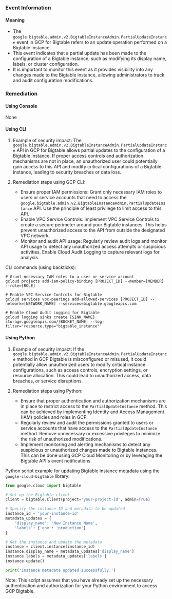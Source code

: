 
### Event Information

#### Meaning

- The `google.bigtable.admin.v2.BigtableInstanceAdmin.PartialUpdateInstance` event in GCP for Bigtable refers to an update operation performed on a Bigtable instance.
- This event indicates that a partial update has been made to the configuration of a Bigtable instance, such as modifying its display name, labels, or cluster configuration.
- It is important to monitor this event as it provides visibility into any changes made to the Bigtable instance, allowing administrators to track and audit configuration modifications.

### Remediation

#### Using Console

None

#### Using CLI

1. Example of security impact: The `google.bigtable.admin.v2.BigtableInstanceAdmin.PartialUpdateInstance` API in GCP for Bigtable allows partial updates to the configuration of a Bigtable instance. If proper access controls and authorization mechanisms are not in place, an unauthorized user could potentially gain access to this API and modify critical configurations of a Bigtable instance, leading to security breaches or data loss.

2. Remediation steps using GCP CLI:
   - Ensure proper IAM permissions: Grant only necessary IAM roles to users or service accounts that need to access the `google.bigtable.admin.v2.BigtableInstanceAdmin.PartialUpdateInstance` API. Use the principle of least privilege to limit access to this API.
   - Enable VPC Service Controls: Implement VPC Service Controls to create a secure perimeter around your Bigtable instances. This helps prevent unauthorized access to the API from outside the designated VPC network.
   - Monitor and audit API usage: Regularly review audit logs and monitor API usage to detect any unauthorized access attempts or suspicious activities. Enable Cloud Audit Logging to capture relevant logs for analysis.

CLI commands (using backticks):
```
# Grant necessary IAM roles to a user or service account
gcloud projects add-iam-policy-binding [PROJECT_ID] --member=[MEMBER] --role=[ROLE]

# Enable VPC Service Controls for Bigtable
gcloud services vpc-peerings add-allowed-services [PROJECT_ID] --network=[NETWORK_NAME] --services=bigtable.googleapis.com

# Enable Cloud Audit Logging for Bigtable
gcloud logging sinks create [SINK_NAME] storage.googleapis.com/[BUCKET_NAME] --log-filter='resource.type="bigtable_instance"'
```

#### Using Python

1. Example of security impact: If the `google.bigtable.admin.v2.BigtableInstanceAdmin.PartialUpdateInstance` method in GCP Bigtable is misconfigured or misused, it could potentially allow unauthorized users to modify critical instance configurations, such as access controls, encryption settings, or resource allocation. This could lead to unauthorized access, data breaches, or service disruptions.

2. Remediation steps using Python:
   - Ensure that proper authentication and authorization mechanisms are in place to restrict access to the `PartialUpdateInstance` method. This can be achieved by implementing Identity and Access Management (IAM) policies and roles in GCP.
   - Regularly review and audit the permissions granted to users or service accounts that have access to the `PartialUpdateInstance` method. Remove unnecessary or excessive privileges to minimize the risk of unauthorized modifications.
   - Implement monitoring and alerting mechanisms to detect any suspicious or unauthorized changes made to Bigtable instances. This can be done using GCP Cloud Monitoring or by leveraging the Bigtable API's event notifications.

Python script example for updating Bigtable instance metadata using the `google-cloud-bigtable` library:

```python
from google.cloud import bigtable

# Set up the Bigtable client
client = bigtable.Client(project='your-project-id', admin=True)

# Specify the instance ID and metadata to be updated
instance_id = 'your-instance-id'
metadata_updates = {
    'display_name': 'New Instance Name',
    'labels': {'env': 'production'}
}

# Get the instance and update the metadata
instance = client.instance(instance_id)
instance.display_name = metadata_updates['display_name']
instance.labels = metadata_updates['labels']
instance.update()

print('Instance metadata updated successfully.')
```

Note: This script assumes that you have already set up the necessary authentication and authorization for your Python environment to access GCP Bigtable.

